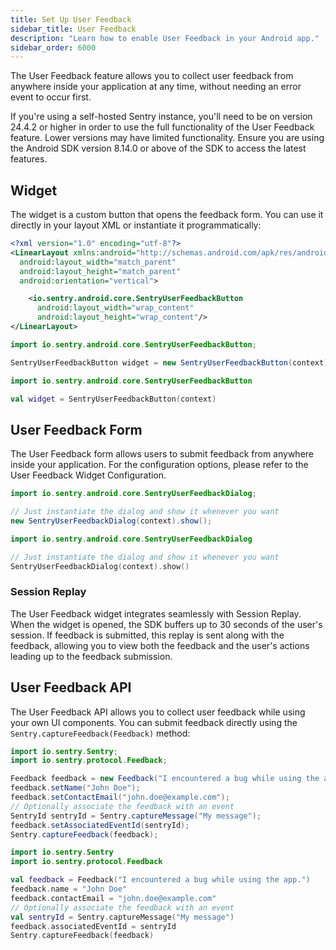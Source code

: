 ```yaml
---
title: Set Up User Feedback
sidebar_title: User Feedback
description: "Learn how to enable User Feedback in your Android app."
sidebar_order: 6000
---
```


The User Feedback feature allows you to collect user feedback from anywhere inside your application at any time, without needing an error event to occur first.

<Alert>
If you're using a self-hosted Sentry instance, you'll need to be on version 24.4.2 or higher in order to use the full functionality of the User Feedback feature. Lower versions may have limited functionality.
Ensure you are using the Android SDK version 8.14.0 or above of the SDK to access the latest features.
</Alert>

## Widget

The widget is a custom button that opens the feedback form. You can use it directly in your layout XML or instantiate it programmatically:

```xml {filename:myLayout.xml}
<?xml version="1.0" encoding="utf-8"?>
<LinearLayout xmlns:android="http://schemas.android.com/apk/res/android"
  android:layout_width="match_parent"
  android:layout_height="match_parent"
  android:orientation="vertical">

    <io.sentry.android.core.SentryUserFeedbackButton
      android:layout_width="wrap_content"
      android:layout_height="wrap_content"/>
</LinearLayout>
```
```java
import io.sentry.android.core.SentryUserFeedbackButton;

SentryUserFeedbackButton widget = new SentryUserFeedbackButton(context);
```
```kotlin
import io.sentry.android.core.SentryUserFeedbackButton

val widget = SentryUserFeedbackButton(context)
```


## User Feedback Form

The User Feedback form allows users to submit feedback from anywhere inside your application.
For the configuration options, please refer to the <PlatformLink to="/user-feedback/configuration/">User Feedback Widget Configuration</PlatformLink>.

```java
import io.sentry.android.core.SentryUserFeedbackDialog;

// Just instantiate the dialog and show it whenever you want
new SentryUserFeedbackDialog(context).show();
```
```kotlin
import io.sentry.android.core.SentryUserFeedbackDialog

// Just instantiate the dialog and show it whenever you want
SentryUserFeedbackDialog(context).show()
```

### Session Replay

The User Feedback widget integrates seamlessly with Session Replay. When the widget is opened, the SDK buffers up to 30 seconds of the user's session. If feedback is submitted, this replay is sent along with the feedback, allowing you to view both the feedback and the user's actions leading up to the feedback submission.

## User Feedback API

The User Feedback API allows you to collect user feedback while using your own UI components. You can submit feedback directly using the `Sentry.captureFeedback(Feedback)` method:

```java
import io.sentry.Sentry;
import io.sentry.protocol.Feedback;

Feedback feedback = new Feedback("I encountered a bug while using the app.");
feedback.setName("John Doe");
feedback.setContactEmail("john.doe@example.com");
// Optionally associate the feedback with an event
SentryId sentryId = Sentry.captureMessage("My message");
feedback.setAssociatedEventId(sentryId);
Sentry.captureFeedback(feedback);
```
```kotlin
import io.sentry.Sentry
import io.sentry.protocol.Feedback

val feedback = Feedback("I encountered a bug while using the app.")
feedback.name = "John Doe"
feedback.contactEmail = "john.doe@example.com"
// Optionally associate the feedback with an event
val sentryId = Sentry.captureMessage("My message")
feedback.associatedEventId = sentryId
Sentry.captureFeedback(feedback)
```
